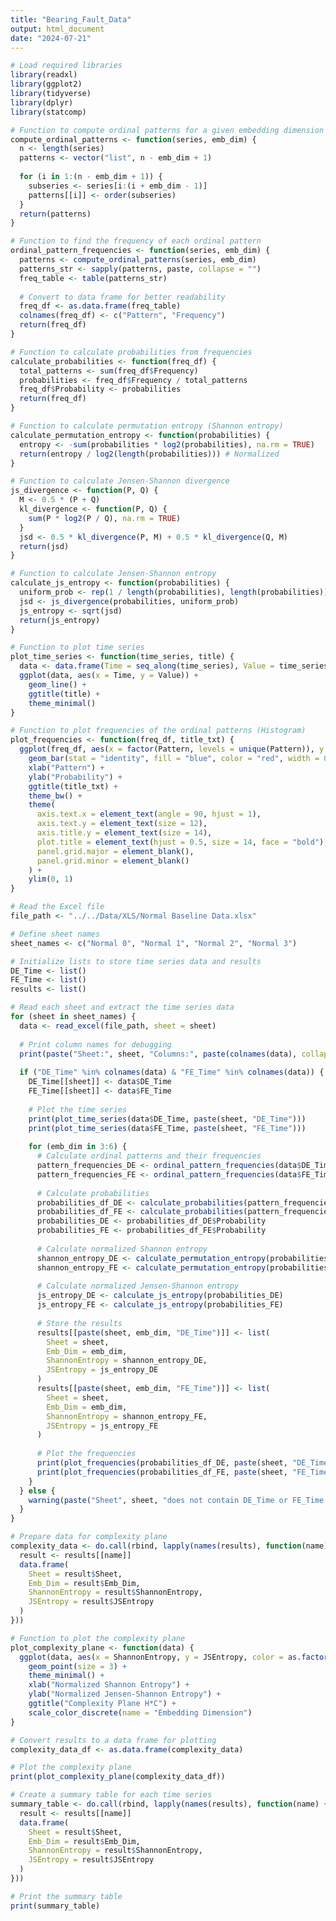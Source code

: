 ```yaml
---
title: "Bearing_Fault_Data"
output: html_document
date: "2024-07-21"
---
```


```r
# Load required libraries
library(readxl)
library(ggplot2)
library(tidyverse)
library(dplyr)
library(statcomp)

```



```r
# Function to compute ordinal patterns for a given embedding dimension
compute_ordinal_patterns <- function(series, emb_dim) {
  n <- length(series)
  patterns <- vector("list", n - emb_dim + 1)
  
  for (i in 1:(n - emb_dim + 1)) {
    subseries <- series[i:(i + emb_dim - 1)]
    patterns[[i]] <- order(subseries)
  }
  return(patterns)
}

# Function to find the frequency of each ordinal pattern
ordinal_pattern_frequencies <- function(series, emb_dim) {
  patterns <- compute_ordinal_patterns(series, emb_dim)
  patterns_str <- sapply(patterns, paste, collapse = "")
  freq_table <- table(patterns_str)
  
  # Convert to data frame for better readability
  freq_df <- as.data.frame(freq_table)
  colnames(freq_df) <- c("Pattern", "Frequency")
  return(freq_df)
}

# Function to calculate probabilities from frequencies
calculate_probabilities <- function(freq_df) {
  total_patterns <- sum(freq_df$Frequency)
  probabilities <- freq_df$Frequency / total_patterns
  freq_df$Probability <- probabilities
  return(freq_df)
}

# Function to calculate permutation entropy (Shannon entropy)
calculate_permutation_entropy <- function(probabilities) {
  entropy <- -sum(probabilities * log2(probabilities), na.rm = TRUE)
  return(entropy / log2(length(probabilities))) # Normalized
}

# Function to calculate Jensen-Shannon divergence
js_divergence <- function(P, Q) {
  M <- 0.5 * (P + Q)
  kl_divergence <- function(P, Q) {
    sum(P * log2(P / Q), na.rm = TRUE)
  }
  jsd <- 0.5 * kl_divergence(P, M) + 0.5 * kl_divergence(Q, M)
  return(jsd)
}

# Function to calculate Jensen-Shannon entropy
calculate_js_entropy <- function(probabilities) {
  uniform_prob <- rep(1 / length(probabilities), length(probabilities))
  jsd <- js_divergence(probabilities, uniform_prob)
  js_entropy <- sqrt(jsd)
  return(js_entropy)
}
```



```r

# Function to plot time series
plot_time_series <- function(time_series, title) {
  data <- data.frame(Time = seq_along(time_series), Value = time_series)
  ggplot(data, aes(x = Time, y = Value)) +
    geom_line() +
    ggtitle(title) +
    theme_minimal()
}

# Function to plot frequencies of the ordinal patterns (Histogram)
plot_frequencies <- function(freq_df, title_txt) {
  ggplot(freq_df, aes(x = factor(Pattern, levels = unique(Pattern)), y = Probability)) +
    geom_bar(stat = "identity", fill = "blue", color = "red", width = 0.7) +
    xlab("Pattern") +
    ylab("Probability") +
    ggtitle(title_txt) +
    theme_bw() +
    theme(
      axis.text.x = element_text(angle = 90, hjust = 1),
      axis.text.y = element_text(size = 12),
      axis.title.y = element_text(size = 14),
      plot.title = element_text(hjust = 0.5, size = 14, face = "bold"),
      panel.grid.major = element_blank(),
      panel.grid.minor = element_blank()
    ) +
    ylim(0, 1)
}
```



```r

# Read the Excel file
file_path <- "../../Data/XLS/Normal Baseline Data.xlsx"

# Define sheet names
sheet_names <- c("Normal 0", "Normal 1", "Normal 2", "Normal 3")

# Initialize lists to store time series data and results
DE_Time <- list()
FE_Time <- list()
results <- list()

# Read each sheet and extract the time series data
for (sheet in sheet_names) {
  data <- read_excel(file_path, sheet = sheet)
  
  # Print column names for debugging
  print(paste("Sheet:", sheet, "Columns:", paste(colnames(data), collapse = ", ")))
  
  if ("DE_Time" %in% colnames(data) & "FE_Time" %in% colnames(data)) {
    DE_Time[[sheet]] <- data$DE_Time
    FE_Time[[sheet]] <- data$FE_Time
    
    # Plot the time series
    print(plot_time_series(data$DE_Time, paste(sheet, "DE_Time")))
    print(plot_time_series(data$FE_Time, paste(sheet, "FE_Time")))
    
    for (emb_dim in 3:6) {
      # Calculate ordinal patterns and their frequencies
      pattern_frequencies_DE <- ordinal_pattern_frequencies(data$DE_Time, emb_dim)
      pattern_frequencies_FE <- ordinal_pattern_frequencies(data$FE_Time, emb_dim)
      
      # Calculate probabilities
      probabilities_df_DE <- calculate_probabilities(pattern_frequencies_DE)
      probabilities_df_FE <- calculate_probabilities(pattern_frequencies_FE)
      probabilities_DE <- probabilities_df_DE$Probability
      probabilities_FE <- probabilities_df_FE$Probability
      
      # Calculate normalized Shannon entropy
      shannon_entropy_DE <- calculate_permutation_entropy(probabilities_DE)
      shannon_entropy_FE <- calculate_permutation_entropy(probabilities_FE)
      
      # Calculate normalized Jensen-Shannon entropy
      js_entropy_DE <- calculate_js_entropy(probabilities_DE)
      js_entropy_FE <- calculate_js_entropy(probabilities_FE)
      
      # Store the results
      results[[paste(sheet, emb_dim, "DE_Time")]] <- list(
        Sheet = sheet,
        Emb_Dim = emb_dim,
        ShannonEntropy = shannon_entropy_DE,
        JSEntropy = js_entropy_DE
      )
      results[[paste(sheet, emb_dim, "FE_Time")]] <- list(
        Sheet = sheet,
        Emb_Dim = emb_dim,
        ShannonEntropy = shannon_entropy_FE,
        JSEntropy = js_entropy_FE
      )
      
      # Plot the frequencies
      print(plot_frequencies(probabilities_df_DE, paste(sheet, "DE_Time", "Embedding Dimension =", emb_dim)))
      print(plot_frequencies(probabilities_df_FE, paste(sheet, "FE_Time", "Embedding Dimension =", emb_dim)))
    }
  } else {
    warning(paste("Sheet", sheet, "does not contain DE_Time or FE_Time columns."))
  }
}

```



```r
# Prepare data for complexity plane
complexity_data <- do.call(rbind, lapply(names(results), function(name) {
  result <- results[[name]]
  data.frame(
    Sheet = result$Sheet,
    Emb_Dim = result$Emb_Dim,
    ShannonEntropy = result$ShannonEntropy,
    JSEntropy = result$JSEntropy
  )
}))

# Function to plot the complexity plane
plot_complexity_plane <- function(data) {
  ggplot(data, aes(x = ShannonEntropy, y = JSEntropy, color = as.factor(Emb_Dim))) +
    geom_point(size = 3) +
    theme_minimal() +
    xlab("Normalized Shannon Entropy") +
    ylab("Normalized Jensen-Shannon Entropy") +
    ggtitle("Complexity Plane H*C") +
    scale_color_discrete(name = "Embedding Dimension")
}

# Convert results to a data frame for plotting
complexity_data_df <- as.data.frame(complexity_data)

# Plot the complexity plane
print(plot_complexity_plane(complexity_data_df))

# Create a summary table for each time series
summary_table <- do.call(rbind, lapply(names(results), function(name) {
  result <- results[[name]]
  data.frame(
    Sheet = result$Sheet,
    Emb_Dim = result$Emb_Dim,
    ShannonEntropy = result$ShannonEntropy,
    JSEntropy = result$JSEntropy
  )
}))

# Print the summary table
print(summary_table)

```
